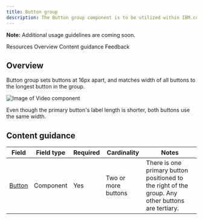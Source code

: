 ```yaml
---
title: Button group
description: The Button group component is to be utilized within IBM.com for grouping two or more Button components together and sets all buttons to the same width.
---
```



<ComponentDescription name="Button group" type="ui" />

<InlineNotification>

**Note:** Additional usage guidelines are coming soon.

</InlineNotification>

<AnchorLinks>

<AnchorLink>Resources</AnchorLink>
<AnchorLink>Overview</AnchorLink>
<AnchorLink>Content guidance</AnchorLink>
<AnchorLink>Feedback</AnchorLink>

</AnchorLinks>

<ResourceLinks name="Button group" type="ui" />

## Overview

Button group sets buttons at 16px apart, and matches width of all buttons to the longest button in the group.

<Row>
<Column colMd={8} colLg={8}>

![Image of Video component](../../images/component/button-group/button-group.png)

<Caption>Even though the primary button's label length is shorter, both buttons use the same width.</Caption>
</Column>
</Row>

## Content guidance

| Field                                                                                                            | Field type | Required | Cardinality         | Notes                                                                                |
| ---------------------------------------------------------------------------------------------------------------- | ---------- | -------- | ------------------- | ------------------------------------------------------------------------------------ |
| <a href="https://www.carbondesignsystem.com/components/button/usage" target="_blank" rel="noreferrer">Button</a> | Component  | Yes      | Two or more buttons | There is one primary button positioned to the right of the group. Any other buttons are tertiary. |

<ComponentFooter name="Button group" type="ui" />
